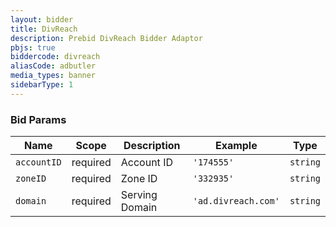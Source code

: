 ```yaml
---
layout: bidder
title: DivReach
description: Prebid DivReach Bidder Adaptor
pbjs: true
biddercode: divreach
aliasCode: adbutler
media_types: banner
sidebarType: 1
---
```


### Bid Params


| Name        | Scope    | Description    | Example             | Type     |
|-------------|----------|----------------|---------------------|----------|
| `accountID` | required | Account ID     | `'174555'`          | `string` |
| `zoneID`    | required | Zone ID        | `'332935'`          | `string` |
| `domain`    | required | Serving Domain | `'ad.divreach.com'` | `string` |
